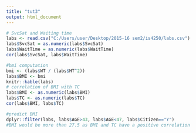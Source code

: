 ```yaml
---
title: "tut3"
output: html_document
---
```

```r
# SvcSat and Waiting time
labs <- read.csv("C:/Users/user/Desktop/2015-16 sem2/is4250/labs.csv")
labs$SvcSat = as.numeric(labs$SvcSat)
labs$WaitTime = as.numeric(labs$WaitTime)
cor(labs$SvcSat, labs$WaitTime)

#bmi computation
bmi <- (labs$WT / (labs$HT^2))
labs$BMI <- bmi
knitr::kable(labs)
# correlation of BMI with TC
labs$BMI <- as.numeric(labs$BMI)
labs$TC <- as.numeric(labs$TC)
cor(labs$BMI, labs$TC)

#predict BMI
dplyr::filter(labs, labs$AGE>43, labs$AGE<47, labs$Citizen=="Y")
#BMI would be more than 27.5 as BMI and TC have a positive correlation
```
